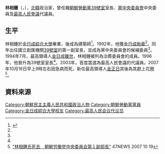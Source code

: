 {{noteTA
|G1=Country
|1=zh:北朝鮮; zh-cn:朝鲜; zh-tw:朝鮮; zh-hk:朝鮮; zh-sg:朝鲜;
}}

'''林相鍾'''（{{lang|ko|림상종}}，{{bd|1926年|9月1日|2007年|10月16日|l}}），[[北韓|北韓]]政治家，曾任職[[朝鮮勞動黨39號室|朝鮮勞動黨39號室]]室長、[[朝鮮勞動黨中央委員會|黨中央委員會]]中央委員及[[最高人民會議|最高人民會議]]代議員。

==生平==
林相鍾於[[金日成綜合大學|金日成綜合大學]]畢業，後成為建築師<ref name="chosun">{{Cite web |url=http://nk.chosun.com/bbs/list.html?table=bbs_11&idxno=5076&page=3&total=112&sc_area=A&sc_word=%C8%C4%BA%B8%C0%A7%BF%F8 |title=림상종 |access-date=2014-05-20 |archive-date=2016-03-05 |archive-url=https://web.archive.org/web/20160305083621/http://nk.chosun.com/bbs/list.html?table=bbs_11&idxno=5076&page=3&total=112&sc_area=A&sc_word=%C8%C4%BA%B8%C0%A7%BF%F8 |dead-url=no }}</ref>。1992年，他獲[[金日成勛章|金日成勛章]]<ref name="chosun"/>。同年出任國立創匯機關[[朝鲜劳动党39号室|39號室]]的第一副室長，並成為黨中央委員會的候補委員<ref name="chosun"/>。1994年7月，最高領導人[[金日成之死|金日成離世]]，林相鍾被列為治葬委員會的成員。1996年，他晉升為39號室室長<ref name="chosun"/>。2003年，首度當選為最高人民會議的代議員。2007年10月16日早上9時左右因急病而死，新任最高領導人[[金正日|金正日]]其後為其獻上花圈<ref>[http://www.47news.jp/CN/200710/CN2007101901000625.html "林相鍾氏死去　朝鮮労働党中央委員会第１副部長"] 47NEWS 2007 10 19</ref>。

==資料來源==
{{reflist}}

[[Category:朝鮮民主主義人民共和國政治人物|Category:朝鮮民主主義人民共和國政治人物]]
[[Category:朝鮮勞動黨黨員|Category:朝鮮勞動黨黨員]]
[[Category:金日成綜合大學校友|Category:金日成綜合大學校友]]
[[Category:最高人民会议代议员|Category:最高人民会议代议员]]